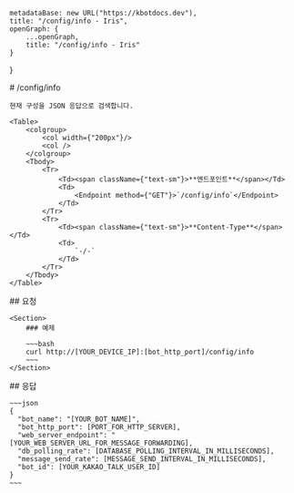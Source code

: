 
    metadataBase: new URL("https://kbotdocs.dev"),
    title: "/config/info - Iris",
    openGraph: {
        ...openGraph,
        title: "/config/info - Iris"
    }
}

<Section>
    # /config/info

    현재 구성을 JSON 응답으로 검색합니다.

    <Table>
        <colgroup>
            <col width={"200px"}/>
            <col />
        </colgroup>
        <Tbody>
            <Tr>
                <Td><span className={"text-sm"}>**엔드포인트**</span></Td>
                <Td>
                    <Endpoint method={"GET"}>`/config/info`</Endpoint>
                </Td>
            </Tr>
            <Tr>
                <Td><span className={"text-sm"}>**Content-Type**</span></Td>
                <Td>
                    `-/-`
                </Td>
            </Tr>
        </Tbody>
    </Table>
</Section>
<Section>
    ## 요청

    <Section>
        ### 예제

        ~~~bash
        curl http://[YOUR_DEVICE_IP]:[bot_http_port]/config/info
        ~~~
    </Section>
</Section>
<Section>
    ## 응답

    ~~~json
    {
      "bot_name": "[YOUR_BOT_NAME]",
      "bot_http_port": [PORT_FOR_HTTP_SERVER],
      "web_server_endpoint": "[YOUR_WEB_SERVER_URL_FOR_MESSAGE_FORWARDING],
      "db_polling_rate": [DATABASE_POLLING_INTERVAL_IN_MILLISECONDS],
      "message_send_rate": [MESSAGE_SEND_INTERVAL_IN_MILLISECONDS],
      "bot_id": [YOUR_KAKAO_TALK_USER_ID]
    }
    ~~~
</Section>